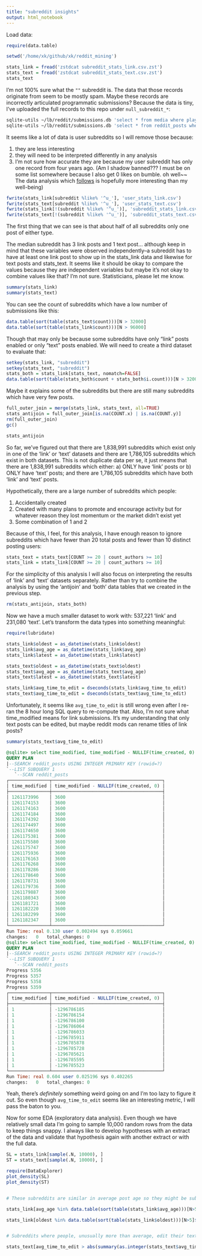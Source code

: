 ```yaml
---
title: "subreddit insights"
output: html_notebook
---
```


Load data:

```r
require(data.table)

setwd('/home/xk/github/xk/reddit_mining')

stats_link = fread('zstdcat subreddit_stats_link.csv.zst')
stats_text = fread('zstdcat subreddit_stats_text.csv.zst')
stats_text
```

I'm not 100% sure what the `""` subreddit is. The data that those records originate from seem to be mostly spam. Maybe these records are incorrectly articulated programmatic submissions? Because the data is tiny, I've uploaded the full records to this repo under `null_subreddit_*`:

```sh
sqlite-utils ~/lb/reddit/submissions.db 'select * from media where playlist_path is null' --csv > ~/github/xk/reddit_mining/null_subreddit_link.csv
sqlite-utils ~/lb/reddit/submissions.db 'select * from reddit_posts where playlist_path is null' --csv > ~/github/xk/reddit_mining/null_subreddit_text.csv
```

It seems like a lot of data is user subreddits so I will remove those because:

1.  they are less interesting
2.  they will need to be interpreted differently in any analysis
3.  I'm not sure how accurate they are because my user subreddit has only one record from four years ago. (Am I shadow banned??? I must be on some list somewhere because I also get 0 likes on bumble. oh well\~\~ The data analysis which [follows](https://youtube.com/watch?v=x8llJbEDA0g) is hopefully more interesting than my well-being)

```r
fwrite(stats_link[subreddit %like% '^u_'], 'user_stats_link.csv')
fwrite(stats_text[subreddit %like% '^u_'], 'user_stats_text.csv')
fwrite(stats_link[!(subreddit %like% '^u_')], 'subreddit_stats_link.csv')
fwrite(stats_text[!(subreddit %like% '^u_')], 'subreddit_stats_text.csv')
```

The first thing that we can see is that about half of all subreddits only one post of either type.

The median subreddit has 3 link posts and 1 text post... although keep in mind that these variables were observed independently--a subreddit has to have at least one link post to show up in the stats_link data and likewise for text posts and stats_text. It seems like it should be okay to compare the values because they are independent variables but maybe it's not okay to combine values like that? I'm not sure. Statisticians, please let me know.

```r
summary(stats_link)
summary(stats_text)
```

You can see the count of subreddits which have a low number of submissions like this:


```r
data.table(sort(table(stats_text$count)))[N > 32000]
data.table(sort(table(stats_link$count)))[N > 96000]
```


Though that may only be because some subreddits have only "link" posts enabled or only "text" posts enabled. We will need to create a third dataset to evaluate that:

```r
setkey(stats_link, "subreddit")
setkey(stats_text, "subreddit")
stats_both = stats_link[stats_text, nomatch=FALSE]
data.table(sort(table(stats_both$count + stats_both$i.count)))[N > 32000]
```

Maybe it explains some of the subreddits but there are still many subreddits which have very few posts.

```r
full_outer_join = merge(stats_link, stats_text, all=TRUE)
stats_antijoin = full_outer_join[is.na(COUNT.x) | is.na(COUNT.y)]
rm(full_outer_join)
gc()

stats_antijoin
```

So far, we've figured out that there are 1,838,991 subreddits which exist only in one of the 'link' or 'text' datasets and there are 1,786,105 subreddits which exist in both datasets. This is not duplicate data per se, it just means that there are 1,838,991 subreddits which either: a) ONLY have 'link' posts or b) ONLY have 'text' posts; and there are 1,786,105 subreddits which have both 'link' and 'text' posts.

Hypothetically, there are a large number of subreddits which people:

1.  Accidentally created
2.  Created with many plans to promote and encourage activity but for whatever reason they lost momentum or the market didn't exist yet
3.  Some combination of 1 and 2

Because of this, I feel, for this analysis, I have enough reason to ignore subreddits which have fewer than 20 total posts and fewer than 10 distinct posting users:

```r
stats_text = stats_text[COUNT >= 20 | count_authors >= 10]
stats_link = stats_link[COUNT >= 20 | count_authors >= 10]
```

For the simplicity of this analysis I will also focus on interpreting the results of 'link' and 'text' datasets separately. Rather than try to combine the analysis by using the 'antijoin' and 'both' data tables that we created in the previous step.


```r
rm(stats_antijoin, stats_both)
```

Now we have a much smaller dataset to work with: 537,221 'link' and 231,080 'text'. Let's transform the data types into something meaningful:

```r
require(lubridate)

stats_link$oldest = as_datetime(stats_link$oldest)
stats_link$avg_age = as_datetime(stats_link$avg_age)
stats_link$latest = as_datetime(stats_link$latest)

stats_text$oldest = as_datetime(stats_text$oldest)
stats_text$avg_age = as_datetime(stats_text$avg_age)
stats_text$latest = as_datetime(stats_text$latest)

stats_link$avg_time_to_edit = dseconds(stats_link$avg_time_to_edit)
stats_text$avg_time_to_edit = dseconds(stats_text$avg_time_to_edit)
```

Unfortunately, it seems like `avg_time_to_edit` is still wrong even after I re-ran the 8 hour long SQL query to re-compute that. Also, I'm not sure what time_modified means for link submissions. It's my understanding that only text posts can be edited, but maybe reddit mods can rename titles of link posts?

```r
summary(stats_text$avg_time_to_edit)
```
```sql
@sqlite> select time_modified, time_modified - NULLIF(time_created, 0) from (select * from reddit_posts where ROWID in (select rowid from reddit_posts limit 100 offset 100000)) where time_modified > 0;
QUERY PLAN
|--SEARCH reddit_posts USING INTEGER PRIMARY KEY (rowid=?)
`--LIST SUBQUERY 1
   `--SCAN reddit_posts
┌───────────────┬─────────────────────────────────────────┐
│ time_modified │ time_modified - NULLIF(time_created, 0) │
├───────────────┼─────────────────────────────────────────┤
│ 1261173996    │ 3600                                    │
│ 1261174153    │ 3600                                    │
│ 1261174163    │ 3600                                    │
│ 1261174184    │ 3600                                    │
│ 1261174392    │ 3600                                    │
│ 1261174497    │ 3600                                    │
│ 1261174650    │ 3600                                    │
│ 1261175381    │ 3600                                    │
│ 1261175580    │ 3600                                    │
│ 1261175747    │ 3600                                    │
│ 1261175936    │ 3600                                    │
│ 1261176163    │ 3600                                    │
│ 1261176268    │ 3600                                    │
│ 1261178286    │ 3600                                    │
│ 1261178640    │ 3600                                    │
│ 1261178731    │ 3600                                    │
│ 1261179736    │ 3600                                    │
│ 1261179887    │ 3600                                    │
│ 1261180343    │ 3600                                    │
│ 1261181721    │ 3600                                    │
│ 1261182220    │ 3600                                    │
│ 1261182299    │ 3600                                    │
│ 1261182347    │ 3600                                    │
└───────────────┴─────────────────────────────────────────┘
Run Time: real 0.130 user 0.002494 sys 0.059661
changes:   0   total_changes: 0
@sqlite> select time_modified, time_modified - NULLIF(time_created, 0) from (select * from reddit_posts where ROWID in (select rowid from reddit_posts limit 100 offset 1000000)) where time_modified > 0;
QUERY PLAN
|--SEARCH reddit_posts USING INTEGER PRIMARY KEY (rowid=?)
`--LIST SUBQUERY 1
   `--SCAN reddit_posts
Progress 5356
Progress 5357
Progress 5358
Progress 5359
┌───────────────┬─────────────────────────────────────────┐
│ time_modified │ time_modified - NULLIF(time_created, 0) │
├───────────────┼─────────────────────────────────────────┤
│ 1             │ -1296786185                             │
│ 1             │ -1296786154                             │
│ 1             │ -1296786100                             │
│ 1             │ -1296786064                             │
│ 1             │ -1296786033                             │
│ 1             │ -1296785911                             │
│ 1             │ -1296785878                             │
│ 1             │ -1296785728                             │
│ 1             │ -1296785621                             │
│ 1             │ -1296785595                             │
│ 1             │ -1296785523                             │
└───────────────┴─────────────────────────────────────────┘
Run Time: real 0.604 user 0.025196 sys 0.402265
changes:   0   total_changes: 0
```


Yeah, there's _definitely_ something weird going on and I'm too lazy to figure it out. So even though `avg_time_to_edit` seems like an interesting metric, I will pass the baton to you.

Now for some EDA (exploratory data analysis). Even though we have relatively small data I'm going to sample 10,000 random rows from the data to keep things snappy. I always like to develop hypotheses with an extract of the data and validate that hypothesis again with another extract or with the full data.

```r
SL = stats_link[sample(.N, 10000), ]
ST = stats_text[sample(.N, 10000), ]

require(DataExplorer)
plot_density(SL)
plot_density(ST)


# These subreddits are similar in average post age so they might be subreddits primarily used by bots or it may just be a statistical happening (a math party).

stats_link[avg_age %in% data.table(sort(table(stats_link$avg_age)))[N>5]$V1]

stats_link[oldest %in% data.table(sort(table(stats_link$oldest)))[N>5]$V1]


# Subreddits where people, unusually more than average, edit their text post long after they created it

stats_text[avg_time_to_edit > abs(summary(as.integer(stats_text$avg_time_to_edit))['1st Qu.']) ]



```

